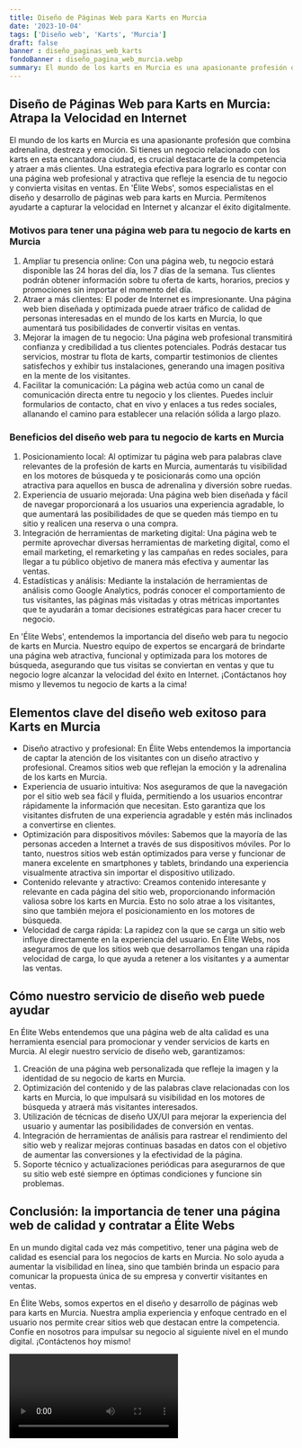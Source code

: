 ```yaml
---
title: Diseño de Páginas Web para Karts en Murcia
date: '2023-10-04'
tags: ['Diseño web', 'Karts', 'Murcia']
draft: false
banner : diseño_paginas_web_karts
fondoBanner : diseño_pagina_web_murcia.webp
summary: El mundo de los karts en Murcia es una apasionante profesión que combina adrenalina, destreza y emoción. Si tienes un negocio relacionado con los karts en esta encantadora ciudad, es crucial destacarte de la competencia y atraer a más clientes. Una estrategia efectiva para lograrlo es contar con una página web profesional y atractiva que refleje la esencia de tu negocio y convierta visitas en ventas. En 'Élite Webs', somos especialistas en el diseño y desarrollo de páginas web para karts en Murcia. Permítenos ayudarte a capturar la velocidad en Internet y alcanzar el éxito digitalmente.
---
```


## Diseño de Páginas Web para Karts en Murcia: Atrapa la Velocidad en Internet

El mundo de los karts en Murcia es una apasionante profesión que combina adrenalina, destreza y emoción. Si tienes un negocio relacionado con los karts en esta encantadora ciudad, es crucial destacarte de la competencia y atraer a más clientes. Una estrategia efectiva para lograrlo es contar con una página web profesional y atractiva que refleje la esencia de tu negocio y convierta visitas en ventas. En 'Élite Webs', somos especialistas en el diseño y desarrollo de páginas web para karts en Murcia. Permítenos ayudarte a capturar la velocidad en Internet y alcanzar el éxito digitalmente.

### Motivos para tener una página web para tu negocio de karts en Murcia

1. Ampliar tu presencia online: Con una página web, tu negocio estará disponible las 24 horas del día, los 7 días de la semana. Tus clientes podrán obtener información sobre tu oferta de karts, horarios, precios y promociones sin importar el momento del día.
2. Atraer a más clientes: El poder de Internet es impresionante. Una página web bien diseñada y optimizada puede atraer tráfico de calidad de personas interesadas en el mundo de los karts en Murcia, lo que aumentará tus posibilidades de convertir visitas en ventas.
3. Mejorar la imagen de tu negocio: Una página web profesional transmitirá confianza y credibilidad a tus clientes potenciales. Podrás destacar tus servicios, mostrar tu flota de karts, compartir testimonios de clientes satisfechos y exhibir tus instalaciones, generando una imagen positiva en la mente de los visitantes.
4. Facilitar la comunicación: La página web actúa como un canal de comunicación directa entre tu negocio y los clientes. Puedes incluir formularios de contacto, chat en vivo y enlaces a tus redes sociales, allanando el camino para establecer una relación sólida a largo plazo.

### Beneficios del diseño web para tu negocio de karts en Murcia

1. Posicionamiento local: Al optimizar tu página web para palabras clave relevantes de la profesión de karts en Murcia, aumentarás tu visibilidad en los motores de búsqueda y te posicionarás como una opción atractiva para aquellos en busca de adrenalina y diversión sobre ruedas.
2. Experiencia de usuario mejorada: Una página web bien diseñada y fácil de navegar proporcionará a los usuarios una experiencia agradable, lo que aumentará las posibilidades de que se queden más tiempo en tu sitio y realicen una reserva o una compra.
3. Integración de herramientas de marketing digital: Una página web te permite aprovechar diversas herramientas de marketing digital, como el email marketing, el remarketing y las campañas en redes sociales, para llegar a tu público objetivo de manera más efectiva y aumentar las ventas.
4. Estadísticas y análisis: Mediante la instalación de herramientas de análisis como Google Analytics, podrás conocer el comportamiento de tus visitantes, las páginas más visitadas y otras métricas importantes que te ayudarán a tomar decisiones estratégicas para hacer crecer tu negocio.

En 'Élite Webs', entendemos la importancia del diseño web para tu negocio de karts en Murcia. Nuestro equipo de expertos se encargará de brindarte una página web atractiva, funcional y optimizada para los motores de búsqueda, asegurando que tus visitas se conviertan en ventas y que tu negocio logre alcanzar la velocidad del éxito en Internet. ¡Contáctanos hoy mismo y llevemos tu negocio de karts a la cima!

<GifSeo />

<Cta />

## Elementos clave del diseño web exitoso para Karts en Murcia

- Diseño atractivo y profesional: En Élite Webs entendemos la importancia de captar la atención de los visitantes con un diseño atractivo y profesional. Creamos sitios web que reflejan la emoción y la adrenalina de los karts en Murcia.
- Experiencia de usuario intuitiva: Nos aseguramos de que la navegación por el sitio web sea fácil y fluida, permitiendo a los usuarios encontrar rápidamente la información que necesitan. Esto garantiza que los visitantes disfruten de una experiencia agradable y estén más inclinados a convertirse en clientes.
- Optimización para dispositivos móviles: Sabemos que la mayoría de las personas acceden a Internet a través de sus dispositivos móviles. Por lo tanto, nuestros sitios web están optimizados para verse y funcionar de manera excelente en smartphones y tablets, brindando una experiencia visualmente atractiva sin importar el dispositivo utilizado.
- Contenido relevante y atractivo: Creamos contenido interesante y relevante en cada página del sitio web, proporcionando información valiosa sobre los karts en Murcia. Esto no solo atrae a los visitantes, sino que también mejora el posicionamiento en los motores de búsqueda.
- Velocidad de carga rápida: La rapidez con la que se carga un sitio web influye directamente en la experiencia del usuario. En Élite Webs, nos aseguramos de que los sitios web que desarrollamos tengan una rápida velocidad de carga, lo que ayuda a retener a los visitantes y a aumentar las ventas.

## Cómo nuestro servicio de diseño web puede ayudar

En Élite Webs entendemos que una página web de alta calidad es una herramienta esencial para promocionar y vender servicios de karts en Murcia. Al elegir nuestro servicio de diseño web, garantizamos:

1. Creación de una página web personalizada que refleje la imagen y la identidad de su negocio de karts en Murcia.
2. Optimización del contenido y de las palabras clave relacionadas con los karts en Murcia, lo que impulsará su visibilidad en los motores de búsqueda y atraerá más visitantes interesados.
3. Utilización de técnicas de diseño UX/UI para mejorar la experiencia del usuario y aumentar las posibilidades de conversión en ventas.
4. Integración de herramientas de análisis para rastrear el rendimiento del sitio web y realizar mejoras continuas basadas en datos con el objetivo de aumentar las conversiones y la efectividad de la página.
5. Soporte técnico y actualizaciones periódicas para asegurarnos de que su sitio web esté siempre en óptimas condiciones y funcione sin problemas.

## Conclusión: la importancia de tener una página web de calidad y contratar a Élite Webs

En un mundo digital cada vez más competitivo, tener una página web de calidad es esencial para los negocios de karts en Murcia. No solo ayuda a aumentar la visibilidad en línea, sino que también brinda un espacio para comunicar la propuesta única de su empresa y convertir visitantes en ventas.

En Élite Webs, somos expertos en el diseño y desarrollo de páginas web para karts en Murcia. Nuestra amplia experiencia y enfoque centrado en el usuario nos permite crear sitios web que destacan entre la competencia. Confíe en nosotros para impulsar su negocio al siguiente nivel en el mundo digital. ¡Contáctenos hoy mismo!

<Video />

<CtaBot job='Karts' city='Murcia'/>

<Gmaps query='Murcia+españa+maps' />